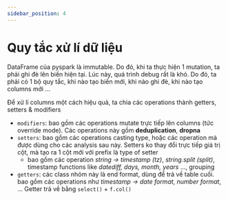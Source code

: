 ```yaml
---
sidebar_position: 4
---
```


# Quy tắc xử lí dữ liệu

DataFrame của pyspark là immutable. Do đó, khi ta thực hiện 1 mutation, ta phải ghi đè lên biến hiện tại. Lúc này, quá trình debug rất là khó. Do đó, ta phải có 1 bộ quy tắc, khi nào tạo biến mới, khi nào ghi đè, khi nào tạo columns mới ...

Để xử lí columns một cách hiệu quả, ta chia các operations thành getters, setters & modifiers
- `modifiers`: bao gồm các operations mutate trực tiếp lên columns (tức override mode). Các operations này gồm **deduplication**, **dropna**
- `setters`: bao gồm các operations casting type, hoặc các operation mà được dùng cho các analysis sau này. Setters ko thay đổi trực tiếp giá trị cột, mà tạo ra 1 cột mới với prefix là type of setter
    - bao gồm các operation *string → timestamp (tz)*, *string.split (split)*, timestamp functions like *datediff, days, month, years* …, grouping
- `getters`: các class nhóm này là end format, dùng để trả về table cuối. bao gồm các operations như *timestamp → date format*, *number format*, … Getter trả về bằng `select()` + `f.col()`